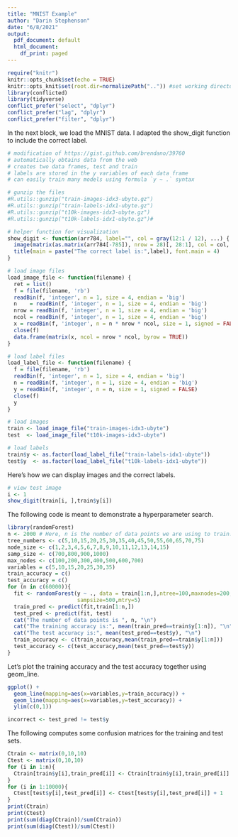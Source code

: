 ```yaml
---
title: "MNIST Example"
author: "Darin Stephenson"
date: "6/8/2021"
output:
  pdf_document: default
  html_document:
    df_print: paged
---
```


```r
require("knitr")
knitr::opts_chunk$set(echo = TRUE)
knitr::opts_knit$set(root.dir=normalizePath("..")) #set working directory to the project directory
library(conflicted)
library(tidyverse)
conflict_prefer("select", "dplyr")
conflict_prefer("lag", "dplyr")
conflict_prefer("filter", "dplyr")
```

In the next block, we load the MNIST data. I adapted the show_digit function
to include the correct label.

```r
# modification of https://gist.github.com/brendano/39760
# automatically obtains data from the web
# creates two data frames, test and train
# labels are stored in the y variables of each data frame
# can easily train many models using formula `y ~ .` syntax

# gunzip the files
#R.utils::gunzip("train-images-idx3-ubyte.gz")
#R.utils::gunzip("train-labels-idx1-ubyte.gz")
#R.utils::gunzip("t10k-images-idx3-ubyte.gz")
#R.utils::gunzip("t10k-labels-idx1-ubyte.gz")#

# helper function for visualization
show_digit <- function(arr784, label="", col = gray(12:1 / 12), ...) {
  image(matrix(as.matrix(arr784[-785]), nrow = 28)[, 28:1], col = col, asp=1, ...)
  title(main = paste("The correct label is:",label), font.main = 4)
}

# load image files
load_image_file <- function(filename) {
  ret = list()
  f = file(filename, 'rb')
  readBin(f, 'integer', n = 1, size = 4, endian = 'big')
  n    = readBin(f, 'integer', n = 1, size = 4, endian = 'big')
  nrow = readBin(f, 'integer', n = 1, size = 4, endian = 'big')
  ncol = readBin(f, 'integer', n = 1, size = 4, endian = 'big')
  x = readBin(f, 'integer', n = n * nrow * ncol, size = 1, signed = FALSE)
  close(f)
  data.frame(matrix(x, ncol = nrow * ncol, byrow = TRUE))
}

# load label files
load_label_file <- function(filename) {
  f = file(filename, 'rb')
  readBin(f, 'integer', n = 1, size = 4, endian = 'big')
  n = readBin(f, 'integer', n = 1, size = 4, endian = 'big')
  y = readBin(f, 'integer', n = n, size = 1, signed = FALSE)
  close(f)
  y
}

# load images
train <- load_image_file("train-images-idx3-ubyte")
test  <- load_image_file("t10k-images-idx3-ubyte")

# load labels
train$y <- as.factor(load_label_file("train-labels-idx1-ubyte"))
test$y  <- as.factor(load_label_file("t10k-labels-idx1-ubyte"))
```

Here's how we can display images and the correct labels.

```r
# view test image
i <- 1
show_digit(train[i, ],train$y[i])
```

The following code is meant to demonstrate a hyperparameter search.

```r
library(randomForest)
n <- 2000 # Here, n is the number of data points we are using to train.
tree_numbers <- c(5,10,15,20,25,30,35,40,45,50,55,60,65,70,75)
node_size <- c(1,2,3,4,5,6,7,8,9,10,11,12,13,14,15)
samp_size <- c(700,800,900,1000)
max_nodes <- c(100,200,300,400,500,600,700)
variables = c(5,10,15,20,25,30,35)
train_accuracy = c()
test_accuracy = c()
for (n in c(60000)){
  fit <- randomForest(y ~ ., data = train[1:n,],ntree=100,maxnodes=200,nodesize=1,
                      sampsize=500,mtry=5)
  train_pred <- predict(fit,train[1:n,])
  test_pred <- predict(fit, test)
  cat("The number of data points is ", n, "\n")
  cat("The training accuracy is:", mean(train_pred==train$y[1:n]), "\n")
  cat("The test accuracy is:", mean(test_pred==test$y), "\n")
  train_accuracy <- c(train_accuracy,mean(train_pred==train$y[1:n]))
  test_accuracy <- c(test_accuracy,mean(test_pred==test$y))
}
```

Let's plot the training accuracy and the test accuracy together using geom_line.

```r
ggplot() +
  geom_line(mapping=aes(x=variables,y=train_accuracy)) +
  geom_line(mapping=aes(x=variables,y=test_accuracy)) + 
  ylim(c(0,1))
```

```r
incorrect <- test_pred != test$y
```

The following computes some confusion matrices for the training and test sets.

```r
Ctrain <- matrix(0,10,10)
Ctest <- matrix(0,10,10)
for (i in 1:n){
  Ctrain[train$y[i],train_pred[i]] <- Ctrain[train$y[i],train_pred[i]] + 1  
}
for (i in 1:10000){
  Ctest[test$y[i],test_pred[i]] <- Ctest[test$y[i],test_pred[i]] + 1  
}
print(Ctrain)
print(Ctest)
print(sum(diag(Ctrain))/sum(Ctrain))
print(sum(diag(Ctest))/sum(Ctest))
```